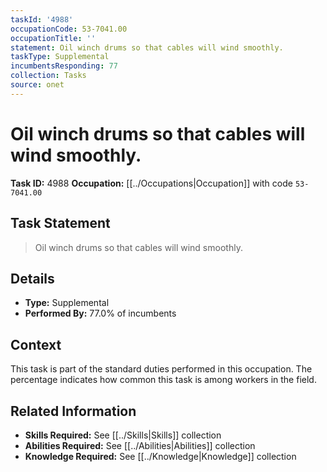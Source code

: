 ```yaml
---
taskId: '4988'
occupationCode: 53-7041.00
occupationTitle: ''
statement: Oil winch drums so that cables will wind smoothly.
taskType: Supplemental
incumbentsResponding: 77
collection: Tasks
source: onet
---
```

# Oil winch drums so that cables will wind smoothly.

**Task ID:** 4988
**Occupation:** [[../Occupations|Occupation]] with code `53-7041.00`

## Task Statement

> Oil winch drums so that cables will wind smoothly.

## Details

- **Type:** Supplemental
- **Performed By:** 77.0% of incumbents

## Context

This task is part of the standard duties performed in this occupation. The percentage indicates how common this task is among workers in the field.

## Related Information

- **Skills Required:** See [[../Skills|Skills]] collection
- **Abilities Required:** See [[../Abilities|Abilities]] collection
- **Knowledge Required:** See [[../Knowledge|Knowledge]] collection
